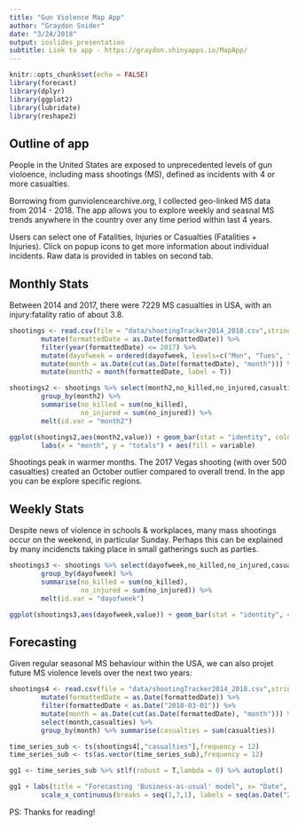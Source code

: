 ```yaml
---
title: "Gun Violence Map App"
author: "Graydon Snider"
date: "3/24/2018"
output: ioslides_presentation
subtitle: Link to app - https://graydon.shinyapps.io/MapApp/  
---
```


```r
knitr::opts_chunk$set(echo = FALSE)
library(forecast)
library(dplyr)
library(ggplot2)
library(lubridate)
library(reshape2)
```

## Outline of app

People in the United States are exposed to unprecedented levels of gun violoence, including mass shootings (MS), defined as incidents with 4 or more casualties. 

Borrowing from gunviolencearchive.org, I collected geo-linked MS data from 2014 - 2018. The app allows you to explore weekly and seasnal MS trends anywhere in the country over any time period within last 4 years. 

Users can select one of Fatalities, Injuries or Casualties (Fatalities + Injuries). Click on popup icons to get more information about individual incidents. Raw data is provided in tables on second tab.


## Monthly Stats

Between 2014 and 2017, there were 7229 MS casualties in USA, with an injury:fatality ratio of about 3.8.

```r
shootings <- read.csv(file = "data/shootingTracker2014_2018.csv",stringsAsFactors = F) %>% 
        mutate(formattedDate = as.Date(formattedDate)) %>% 
        filter(year(formattedDate) <= 2017) %>%
        mutate(dayofweek = ordered(dayofweek, levels=c("Mon", "Tues", "Wed", "Thurs", "Fri", "Sat", "Sun"))) %>%
        mutate(month = as.Date(cut(as.Date(formattedDate), "month"))) %>%
        mutate(month2 = month(formattedDate, label = T))  

shootings2 <- shootings %>% select(month2,no_killed,no_injured,casualties) %>% 
        group_by(month2) %>% 
        summarise(no_killed = sum(no_killed),
                  no_injured = sum(no_injured)) %>% 
        melt(id.var = "month2")

ggplot(shootings2,aes(month2,value)) + geom_bar(stat = "identity", color="black") + facet_wrap(~variable, scales = "free_y") + 
        labs(x = "month", y = "totals") + aes(fill = variable)

```

Shootings peak in warmer months. The 2017 Vegas shooting (with over 500 casualties) created an October outlier compared to overall trend. In the app you can be explore specific regions.

## Weekly Stats

Despite news of violence in schools & workplaces, many mass shootings occur on the weekend, in particular Sunday. Perhaps this can be explained by many incidencts taking place in small gatherings such as parties.  

```r
shootings3 <- shootings %>% select(dayofweek,no_killed,no_injured,casualties) %>% 
        group_by(dayofweek) %>% 
        summarise(no_killed = sum(no_killed),
                  no_injured = sum(no_injured)) %>% 
        melt(id.var = "dayofweek")

ggplot(shootings3,aes(dayofweek,value)) + geom_bar(stat = "identity", color="black") + facet_wrap(~variable, scales = "free_y") + labs(x = "Day of Week", y = "totals") + aes(fill = variable)
```


## Forecasting

Given regular seasonal MS behaviour within the USA, we can also projet future MS violence levels over the next two years:

```r
shootings4 <- read.csv(file = "data/shootingTracker2014_2018.csv",stringsAsFactors = F) %>% 
        mutate(formattedDate = as.Date(formattedDate)) %>% 
        filter(formattedDate < as.Date("2018-03-01")) %>%
        mutate(month = as.Date(cut(as.Date(formattedDate), "month"))) %>% 
        select(month,casualties) %>% 
        group_by(month) %>% summarise(casualties = sum(casualties))

time_series_sub <- ts(shootings4[,"casualties"],frequency = 12) 
time_series_sub <- ts(as.vector(time_series_sub),frequency = 12)

gg1 <- time_series_sub %>% stlf(robust = T,lambda = 0) %>% autoplot() 

gg1 + labs(title = "Forecasting 'Business-as-usual' model", x= "Date", y = "Casualties") + theme_minimal() +
        scale_x_continuous(breaks = seq(1,7,1), labels = seq(as.Date("2014-01-01"), length = 7, by = "1 year")) 
```

PS: Thanks for reading!
